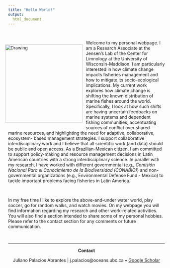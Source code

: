 ```yaml
---
title: "Hello World!"
output:
  html_document
---
```


<!-- Global site tag (gtag.js) - Google Analytics -->
<script async src="https://www.googletagmanager.com/gtag/js?id=UA-105699898-4"></script>
<script>
  window.dataLayer = window.dataLayer || [];
  function gtag(){dataLayer.push(arguments);}
  gtag('js', new Date());

  gtag('config', 'UA-105699898-4');
</script>


<br>

<div style= "float:left;position: relative; right: 10px;">
<img src="Images/Home/Octo_me.jpg" alt="Drawing" style="width: 250px;"/>
</div>


Welcome to my personal webpage. I am a Research Associate at the Jensen’s Lab of the Center for Limnology
at the University of Wisconsin-Maddison. I am particularly interested in how climate change impacts fisheries management and how to mitigate its socio-ecological implications. My current work explores how climate change is shifting the known distribution of marine fishes around the world. Specifically, I look at how such shifts are having uncertain feedbacks on marine systems and dependent fishing communities, accentuating sources of conflict over shared marine resources, and highlighting the need for adaptive, collaborative, ecosystem- based management strategies. I support collaborative interdisciplinary work and I believe that all scientific work (and data) should be public and open access. As a Brazilian-Mexican citizen, I am committed to support policy-making and resource management decisions in Latin American countries with a strong interdisciplinary science. In parallel with my research, I have worked with different governmental (e.g., *Comisión Nacional Para el Conocimiento de la Biodiversidad (CONABIO)*) and non-governmental organizations (e.g., Environmental Defense Fund - Mexico) to tackle important problems facing fisheries in Latin America.

<br>

In my free time I like to explore the above-and-under water world, play soccer, go for random walks, and watch movies. On my webpage you will find information regarding my research and other work-related activities. You will also find a section intended to share some of my personal hobbies. Please refer to the contact section for any comments or future communication.

<br>
<hr>
<center>

**Contact**

Juliano Palacios Abrantes | j.palacios@oceans.ubc.ca • [Google Scholar](https://scholar.google.ca/citations?user=EZpBcjcAAAAJ&hl=en){target="_blank"}
<div id="google_translate_element"></div><script type="text/javascript">
function googleTranslateElementInit() {
  new google.translate.TranslateElement({pageLanguage: 'en', includedLanguages: 'es,pt'}, 'google_translate_element');
}
</script><script type="text/javascript" src="//translate.google.com/translate_a/element.js?cb=googleTranslateElementInit"></script>


<meta name="google-site-verification" content="a-gNWkz77aNh8H8s6f67IV1-OBWnJuxHRQWSVhyV7D0" />